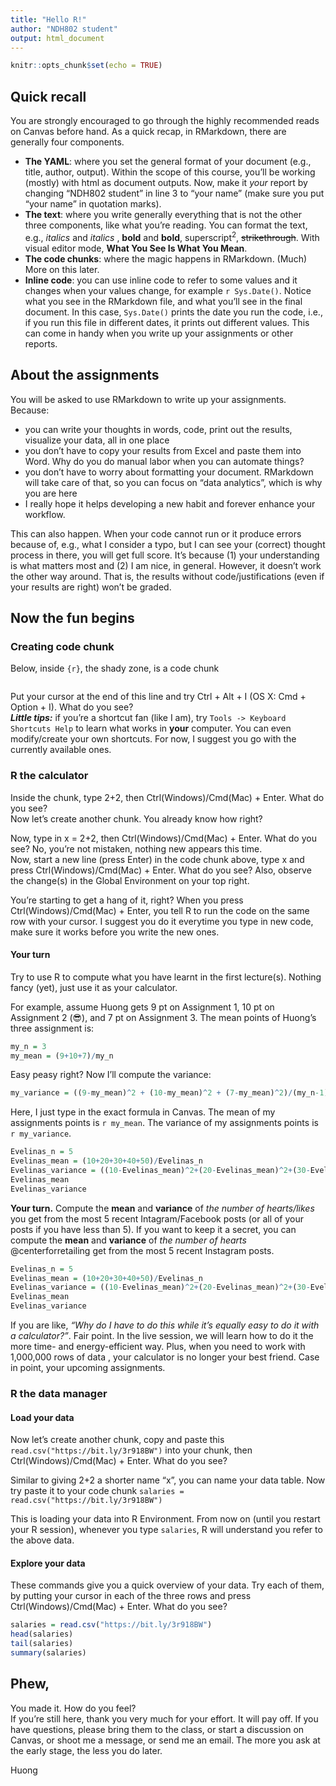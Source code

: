 ```yaml
---
title: "Hello R!"
author: "NDH802 student"
output: html_document
---
```


```r
knitr::opts_chunk$set(echo = TRUE)
```

## Quick recall

You are strongly encouraged to go through the highly recommended reads on Canvas before hand. As a quick recap, in RMarkdown, there are generally four components.

-   **The YAML**: where you set the general format of your document (e.g., title, author, output). Within the scope of this course, you'll be working (mostly) with html as document outputs. Now, make it *your* report by changing "NDH802 student" in line 3 to "your name" (make sure you put "your name" in quotation marks).
-   **The text**: where you write generally everything that is not the other three components, like what you're reading. You can format the text, e.g., *italics* and *italics* , **bold** and **bold**, superscript^2^, ~~strikethrough~~. With visual editor mode, **What You See Is What You Mean**.
-   **The code chunks**: where the magic happens in RMarkdown. (Much) More on this later.
-   **Inline code**: you can use inline code to refer to some values and it changes when your values change, for example `r Sys.Date()`. Notice what you see in the RMarkdown file, and what you'll see in the final document. In this case, `Sys.Date()` prints the date you run the code, i.e., if you run this file in different dates, it prints out different values. This can come in handy when you write up your assignments or other reports.

## About the assignments

You will be asked to use RMarkdown to write up your assignments. Because:

-   you can write your thoughts in words, code, print out the results, visualize your data, all in one place
-   you don't have to copy your results from Excel and paste them into Word. Why do you do manual labor when you can automate things?
-   you don't have to worry about formatting your document. RMarkdown will take care of that, so you can focus on "data analytics", which is why you are here
-   I really hope it helps developing a new habit and forever enhance your workflow.

This can also happen. When your code cannot run or it produce errors because of, e.g., what I consider a typo, but I can see your (correct) thought process in there, you will get full score. It's because (1) your understanding is what matters most and (2) I am nice, in general. However, it doesn't work the other way around. That is, the results without code/justifications (even if your results are right) won't be graded.

## Now the fun begins

### Creating code chunk

Below, inside `{r}`, the shady zone, is a code chunk

```r

```

Put your cursor at the end of this line and try Ctrl + Alt + I (OS X: Cmd + Option + I). What do you see?\
***Little tips:*** if you're a shortcut fan (like I am), try `Tools -> Keyboard Shortcuts Help` to learn what works in **your** computer. You can even modify/create your own shortcuts. For now, I suggest you go with the currently available ones.

### R the calculator

Inside the chunk, type 2+2, then Ctrl(Windows)/Cmd(Mac) + Enter. What do you see?\
Now let's create another chunk. You already know how right?

Now, type in x = 2+2, then Ctrl(Windows)/Cmd(Mac) + Enter. What do you see? No, you're not mistaken, nothing new appears this time.\
Now, start a new line (press Enter) in the code chunk above, type x and press Ctrl(Windows)/Cmd(Mac) + Enter. What do you see? Also, observe the change(s) in the Global Environment on your top right.

You're starting to get a hang of it, right? When you press Ctrl(Windows)/Cmd(Mac) + Enter, you tell R to run the code on the same row with your cursor. I suggest you do it everytime you type in new code, make sure it works before you write the new ones.

#### Your turn

Try to use R to compute what you have learnt in the first lecture(s). Nothing fancy (yet), just use it as your calculator.

For example, assume Huong gets 9 pt on Assignment 1, 10 pt on Assignment 2 (😎), and 7 pt on Assignment 3. The mean points of Huong's three assignment is:

```r
my_n = 3
my_mean = (9+10+7)/my_n
```

Easy peasy right? Now I'll compute the variance:

```r
my_variance = ((9-my_mean)^2 + (10-my_mean)^2 + (7-my_mean)^2)/(my_n-1)
```

Here, I just type in the exact formula in Canvas. The mean of my assignments points is `r my_mean`. The variance of my assignments points is `r my_variance`.
```r
Evelinas_n = 5
Evelinas_mean = (10+20+30+40+50)/Evelinas_n
Evelinas_variance = ((10-Evelinas_mean)^2+(20-Evelinas_mean)^2+(30-Evelinas_mean)^2+(40-Evelinas_mean)^2+(50-Evelinas_mean)^2)/(Evelinas_n-1)
Evelinas_mean
Evelinas_variance
```


**Your turn.** Compute the **mean** and **variance** of *the number of hearts/likes* you get from the most 5 recent Intagram/Facebook posts (or all of your posts if you have less than 5). If you want to keep it a secret, you can compute the **mean** and **variance** of *the number of hearts* @centerforretailing get from the most 5 recent Instagram posts.

```r
Evelinas_n = 5
Evelinas_mean = (10+20+30+40+50)/Evelinas_n
Evelinas_variance = ((10-Evelinas_mean)^2+(20-Evelinas_mean)^2+(30-Evelinas_mean)^2+(40-Evelinas_mean)^2+(50-Evelinas_mean)^2)/(Evelinas_n-1)
Evelinas_mean
Evelinas_variance
```

If you are like, *"Why do I have to do this while it's equally easy to do it with a calculator?"*. Fair point. In the live session, we will learn how to do it the more time- and energy-efficient way. Plus, when you need to work with 1,000,000 rows of data , your calculator is no longer your best friend. Case in point, your upcoming assignments.

### R the data manager

#### Load your data

Now let's create another chunk, copy and paste this `read.csv("https://bit.ly/3r918BW")` into your chunk, then Ctrl(Windows)/Cmd(Mac) + Enter. What do you see?

Similar to giving 2+2 a shorter name "x", you can name your data table. Now try paste it to your code chunk `salaries = read.csv("https://bit.ly/3r918BW")`

This is loading your data into R Environment. From now on (until you restart your R session), whenever you type `salaries`, R will understand you refer to the above data.

#### Explore your data

These commands give you a quick overview of your data. Try each of them, by putting your cursor in each of the three rows and press Ctrl(Windows)/Cmd(Mac) + Enter. What do you see?

```r
salaries = read.csv("https://bit.ly/3r918BW")
head(salaries)
tail(salaries)
summary(salaries)
```

## Phew,

You made it. How do you feel?\
If you're still here, thank you very much for your effort. It will pay off. If you have questions, please bring them to the class, or start a discussion on Canvas, or shoot me a message, or send me an email. The more you ask at the early stage, the less you do later.

Huong
